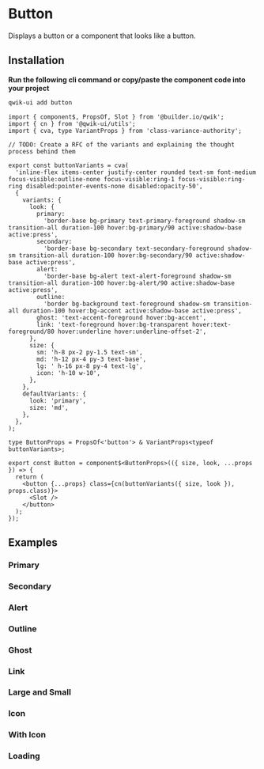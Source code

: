 # Button

Displays a button or a component that looks like a button.

## Installation

**Run the following cli command or copy/paste the component code into your project**

```sh
qwik-ui add button
```

```tsx
import { component$, PropsOf, Slot } from '@builder.io/qwik';
import { cn } from '@qwik-ui/utils';
import { cva, type VariantProps } from 'class-variance-authority';

// TODO: Create a RFC of the variants and explaining the thought process behind them

export const buttonVariants = cva(
  'inline-flex items-center justify-center rounded text-sm font-medium focus-visible:outline-none focus-visible:ring-1 focus-visible:ring-ring disabled:pointer-events-none disabled:opacity-50',
  {
    variants: {
      look: {
        primary:
          'border-base bg-primary text-primary-foreground shadow-sm transition-all duration-100 hover:bg-primary/90 active:shadow-base active:press',
        secondary:
          'border-base bg-secondary text-secondary-foreground shadow-sm transition-all duration-100 hover:bg-secondary/90 active:shadow-base active:press',
        alert:
          'border-base bg-alert text-alert-foreground shadow-sm transition-all duration-100 hover:bg-alert/90 active:shadow-base active:press',
        outline:
          'border bg-background text-foreground shadow-sm transition-all duration-100 hover:bg-accent active:shadow-base active:press',
        ghost: 'text-accent-foreground hover:bg-accent',
        link: 'text-foreground hover:bg-transparent hover:text-foreground/80 hover:underline hover:underline-offset-2',
      },
      size: {
        sm: 'h-8 px-2 py-1.5 text-sm',
        md: 'h-12 px-4 py-3 text-base',
        lg: ' h-16 px-8 py-4 text-lg',
        icon: 'h-10 w-10',
      },
    },
    defaultVariants: {
      look: 'primary',
      size: 'md',
    },
  },
);

type ButtonProps = PropsOf<'button'> & VariantProps<typeof buttonVariants>;

export const Button = component$<ButtonProps>(({ size, look, ...props }) => {
  return (
    <button {...props} class={cn(buttonVariants({ size, look }), props.class)}>
      <Slot />
    </button>
  );
});
```

## Examples

### Primary

<Showcase name="primary" vertical />

### Secondary

<Showcase name="secondary" vertical />

### Alert

<Showcase name="alert" vertical />

### Outline

<Showcase name="outline" vertical />

### Ghost

<Showcase name="ghost" vertical />

### Link

<Showcase name="link" vertical />

### Large and Small

<Showcase name="size" vertical />

### Icon

<Showcase name="icon" vertical />

### With Icon

<Showcase name="with-icon" vertical />

### Loading

<Showcase name="loading" vertical />
